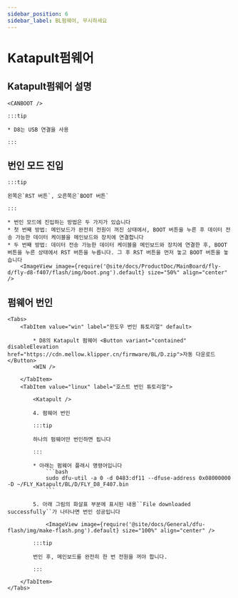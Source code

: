 ```yaml
---
sidebar_position: 6
sidebar_label: BL펌웨어, 무시하세요
---
```







# Katapult펌웨어

## Katapult펌웨어 설명

    <CANBOOT />

    :::tip

    * D8는 USB 연결을 사용

    :::

## 번인 모드 진입

    :::tip

    왼쪽은`RST 버튼`, 오른쪽은`BOOT 버튼`

    :::

    * 번인 모드에 진입하는 방법은 두 가지가 있습니다
    * 첫 번째 방법: 메인보드가 완전히 전원이 꺼진 상태에서, BOOT 버튼을 누른 후 데이터 전송 가능한 데이터 케이블을 메인보드와 장치에 연결합니다
    * 두 번째 방법: 데이터 전송 가능한 데이터 케이블을 메인보드와 장치에 연결한 후, BOOT 버튼을 누른 상태에서 RST 버튼을 누릅니다. 그 후 RST 버튼을 먼저 놓고 BOOT 버튼을 놓습니다
        <ImageView image={require('@site/docs/ProductDoc/MainBoard/fly-d/fly-d8-f407/flash/img/boot.png').default} size="50%" align="center" />

## 펌웨어 번인
    <Tabs>
        <TabItem value="win" label="윈도우 번인 튜토리얼" default>

            * D8의 Katapult 펌웨어 <Button variant="contained" disableElevation href="https://cdn.mellow.klipper.cn/firmware/BL/D.zip">자동 다운로드</Button>
            <WIN />

        </TabItem>
        <TabItem value="linux" label="호스트 번인 튜토리얼">

            <Katapult />

            4. 펌웨어 번인

            :::tip

            하나의 펌웨어만 번인하면 됩니다

            :::

            * 아래는 펌웨어 플래시 명령어입니다
                ```bash
                sudo dfu-util -a 0 -d 0483:df11 --dfuse-address 0x08000000 -D ~/FLY_Katapult/BL/D/FLY_D8_F407.bin
                ```

            5. 아래 그림의 화살표 부분에 표시된 내용``File downloaded successfully``가 나타나면 번인 성공입니다

                <ImageView image={require('@site/docs/General/dfu-flash/img/make-flash.png').default} size="100%" align="center" />

            :::tip

            번인 후, 메인보드를 완전히 한 번 전원을 꺼야 합니다.

            :::

        </TabItem>
    </Tabs>